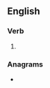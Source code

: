 ==English==

===Verb===
{{head|en|verb form}}

# {{en-past of|radge}}

===Anagrams===
* {{anagrams|en|Edgard|dradge|gadder|garded|graded}}
